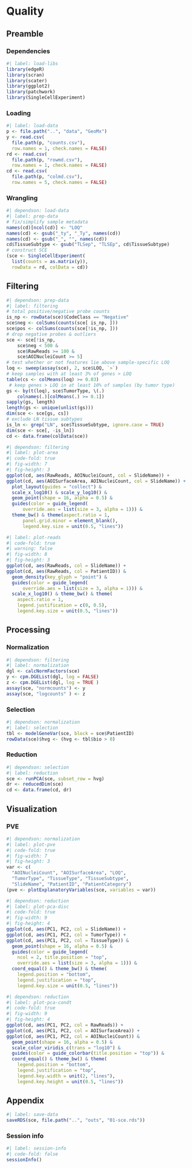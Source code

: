# Quality

## Preamble

### Dependencies

```r
#| label: load-libs
library(edgeR)
library(scran)
library(scater)
library(ggplot2)
library(patchwork)
library(SingleCellExperiment)
```

### Loading

```r
#| label: load-data
p <- file.path("..", "data", "GeoMx")
y <- read.csv(
  file.path(p, "counts.csv"), 
  row.names = 1, check.names = FALSE)
rd <- read.csv(
  file.path(p, "rowmd.csv"), 
  row.names = 1, check.names = FALSE)
cd <- read.csv(
  file.path(p, "colmd.csv"), 
  row.names = 5, check.names = FALSE)
```

### Wrangling

```r
#| dependson: load-data
#| label: prep-data
# fix/simplify sample metadata
names(cd)[ncol(cd)] <- "LOQ"
names(cd) <- gsub("_ty", "_Ty", names(cd))
names(cd) <- gsub("_", "", names(cd))
cd$TissueSubtype <- gsub("TLSep", "TLSEp", cd$TissueSubtype)
# construct SCE
(sce <- SingleCellExperiment(
  list(counts = as.matrix(y)),
  rowData = rd, colData = cd))
```

## Filtering

```r
#| dependson: prep-data
#| label: filtering
# total positive/negative probe counts
is_np <- rowData(sce)$CodeClass == "Negative"
sce$neg <- colSums(counts(sce[ is_np, ]))
sce$pos <- colSums(counts(sce[!is_np, ]))
# drop negative probes & outliers
sce <- sce[!is_np,
    sce$neg < 500 &
    sce$RawReads >= 100 &
    sce$AOINucleiCount >= 5]
# test whether or not features lie above sample-specific LOQ
loq <- sweep(assay(sce), 2, sce$LOQ, `>`)
# keep samples with at least 3% of genes > LOQ
table(cs <- colMeans(loq) >= 0.03)
 # keep genes > LOQ in at least 10% of samples (by tumor type)
gs <- by(t(loq), sce$TumorType, \(.)
    colnames(.)[colMeans(.) >= 0.1])
sapply(gs, length)
length(gs <- unique(unlist(gs)))
dim(sce <- sce[gs, cs])
# exclude LN tissue subtypes
is_ln <- grep("LN", sce$TissueSubtype, ignore.case = TRUE)
dim(sce <- sce[, -is_ln])
cd <- data.frame(colData(sce))
```

```r
#| dependson: filtering
#| label: plot-area
#| code-fold: true
#| fig-width: 7
#| fig-height: 3
ggplot(cd, aes(RawReads, AOINucleiCount, col = SlideName)) +
ggplot(cd, aes(AOISurfaceArea, AOINucleiCount, col = SlideName)) +
  plot_layout(guides = "collect") & 
  scale_x_log10() & scale_y_log10() &
  geom_point(shape = 16, alpha = 0.5) &
  guides(color = guide_legend(
      override.aes = list(size = 3, alpha = 1))) &
  theme_bw() & theme(aspect.ratio = 1, 
      panel.grid.minor = element_blank(),
      legend.key.size = unit(0.5, "lines")) 
```

```r
#| label: plot-reads
#| code-fold: true
#| warning: false
#| fig-width: 8
#| fig-height: 3
ggplot(cd, aes(RawReads, col = SlideName)) +
ggplot(cd, aes(RawReads, col = PatientID)) &
  geom_density(key_glyph = "point") & 
  guides(color = guide_legend(
      override.aes = list(size = 3, alpha = 1))) &
  scale_x_log10() & theme_bw() & theme(
    aspect.ratio = 1, 
    legend.justification = c(0, 0.5),
    legend.key.size = unit(0.5, "lines")) 
```

## Processing

### Normalization

```r
#| dependson: filtering
#| label: normalization
dgl <- calcNormFactors(sce)
y <- cpm.DGEList(dgl, log = FALSE)
z <- cpm.DGEList(dgl, log = TRUE )
assay(sce, "normcounts") <- y
assay(sce, "logcounts" ) <- z
```

### Selection

```r
#| dependson: normalization
#| label: selection
tbl <- modelGeneVar(sce, block = sce$PatientID)
rowData(sce)$hvg <- (hvg <- tbl$bio > 0)
```

### Reduction

```r
#| dependson: selection
#| label: reduction
sce <- runPCA(sce, subset_row = hvg)
dr <- reducedDim(sce)
cd <- data.frame(cd, dr)
```

## Visualization

### PVE

```r
#| dependson: normalization
#| label: plot-pve
#| code-fold: true
#| fig-width: 7
#| fig-height: 3
var <- c(
  "AOINucleiCount", "AOISurfaceArea", "LOQ", 
  "TumorType", "TissueType", "TissueSubtype",
  "SlideName", "PatientID", "PatientCategory") 
(pve <- plotExplanatoryVariables(sce, variables = var))
```


```r
#| dependson: reduction
#| label: plot-pca-disc
#| code-fold: true
#| fig-width: 9
#| fig-height: 4
ggplot(cd, aes(PC1, PC2, col = SlideName)) +
ggplot(cd, aes(PC1, PC2, col = TumorType)) +
ggplot(cd, aes(PC1, PC2, col = TissueType)) &
  geom_point(shape = 16, alpha = 0.5) &
  guides(color = guide_legend(
    ncol = 2, title.position = "top",
    override.aes = list(size = 3, alpha = 1))) &
  coord_equal() & theme_bw() & theme(
    legend.position = "bottom", 
    legend.justification = "top",
    legend.key.size = unit(0.5, "lines")) 
```

```r
#| dependson: reduction
#| label: plot-pca-condt
#| code-fold: true
#| fig-width: 9
#| fig-height: 4
ggplot(cd, aes(PC1, PC2, col = RawReads)) +
ggplot(cd, aes(PC1, PC2, col = AOISurfaceArea)) +
ggplot(cd, aes(PC1, PC2, col = AOINucleiCount)) &
  geom_point(shape = 16, alpha = 0.5) &
  scale_color_viridis_c(trans = "log10") &
  guides(color = guide_colorbar(title.position = "top")) &
  coord_equal() & theme_bw() & theme(
    legend.position = "bottom", 
    legend.justification = "top",
    legend.key.width = unit(2, "lines"),
    legend.key.height = unit(0.5, "lines"))
```

## Appendix

```r
#| label: save-data
saveRDS(sce, file.path("..", "outs", "01-sce.rds"))
```

::: {.callout-note icon=false, collapse=true}

### Session info

```r
#| label: session-info
#| code-fold: false
sessionInfo()
```

:::